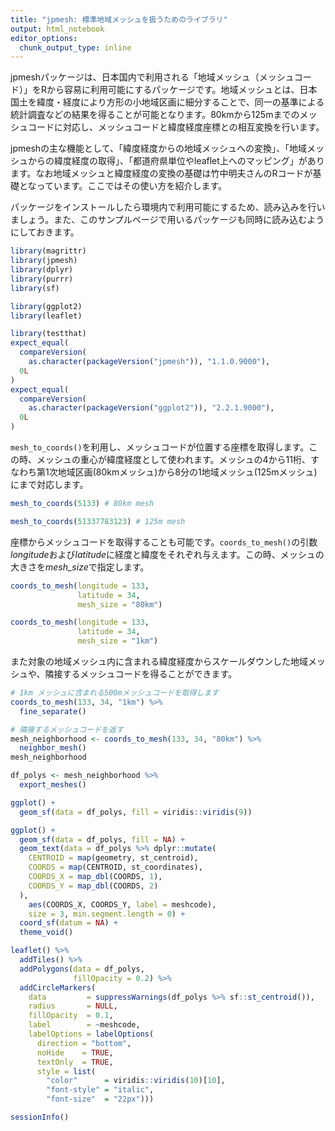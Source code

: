```yaml
---
title: "jpmesh: 標準地域メッシュを扱うためのライブラリ"
output: html_notebook
editor_options: 
  chunk_output_type: inline
---
```


jpmeshパッケージは、日本国内で利用される「地域メッシュ（メッシュコード）」をRから容易に利用可能にするパッケージです。地域メッシュとは、日本国土を緯度・経度により方形の小地域区画に細分することで、同一の基準による統計調査などの結果を得ることが可能となります。80kmから125mまでのメッシュコードに対応し、メッシュコードと緯度経度座標との相互変換を行います。

jpmeshの主な機能として、「緯度経度からの地域メッシュへの変換」、「地域メッシュからの緯度経度の取得」、「都道府県単位やleaflet上へのマッピング」があります。なお地域メッシュと緯度経度の変換の基礎は竹中明夫さんのRコードが基礎となっています。ここではその使い方を紹介します。

パッケージをインストールしたら環境内で利用可能にするため、読み込みを行いましょう。また、このサンプルページで用いるパッケージも同時に読み込むようにしておきます。

```r
library(magrittr)
library(jpmesh)
library(dplyr)
library(purrr)
library(sf)

library(ggplot2)
library(leaflet)
```

```r
library(testthat)
expect_equal(
  compareVersion(
    as.character(packageVersion("jpmesh")), "1.1.0.9000"),
  0L
)
expect_equal(
  compareVersion(
    as.character(packageVersion("ggplot2")), "2.2.1.9000"),
  0L
)
```

`mesh_to_coords()`を利用し、メッシュコードが位置する座標を取得します。この時、メッシュの重心が緯度経度として使われます。メッシュの4から11桁、すなわち第1次地域区画(80kmメッシュ)から8分の1地域メッシュ(125mメッシュ)にまで対応します。

```r
mesh_to_coords(5133) # 80km mesh

mesh_to_coords(51337783123) # 125m mesh
```

座標からメッシュコードを取得することも可能です。`coords_to_mesh()`の引数*longitude*および*latitude*に経度と緯度をそれぞれ与えます。この時、メッシュの大きさを*mesh_size*で指定します。

```r
coords_to_mesh(longitude = 133, 
               latitude = 34, 
               mesh_size = "80km")

coords_to_mesh(longitude = 133, 
               latitude = 34, 
               mesh_size = "1km")
```

また対象の地域メッシュ内に含まれる緯度経度からスケールダウンした地域メッシュや、隣接するメッシュコードを得ることができます。

```r
# 1km メッシュに含まれる500mメッシュコードを取得します
coords_to_mesh(133, 34, "1km") %>% 
  fine_separate()
```


```r
# 隣接するメッシュコードを返す
mesh_neighborhood <- coords_to_mesh(133, 34, "80km") %>% 
  neighbor_mesh()
mesh_neighborhood
```

```r
df_polys <- mesh_neighborhood %>% 
  export_meshes()
```

```r
ggplot() + 
  geom_sf(data = df_polys, fill = viridis::viridis(9))
```

```r
ggplot() + 
  geom_sf(data = df_polys, fill = NA) +
  geom_text(data = df_polys %>% dplyr::mutate(
    CENTROID = map(geometry, st_centroid),
    COORDS = map(CENTROID, st_coordinates),
    COORDS_X = map_dbl(COORDS, 1),
    COORDS_Y = map_dbl(COORDS, 2)    
  ),
    aes(COORDS_X, COORDS_Y, label = meshcode), 
    size = 3, min.segment.length = 0) +
  coord_sf(datum = NA) +
  theme_void()
```


```r
leaflet() %>% 
  addTiles() %>% 
  addPolygons(data = df_polys,
              fillOpacity = 0.2) %>% 
  addCircleMarkers(		
    data         = suppressWarnings(df_polys %>% sf::st_centroid()),		
    radius       = NULL,
    fillOpacity  = 0.1,		
    label        = ~meshcode,
    labelOptions = labelOptions(
      direction = "bottom", 
      noHide    = TRUE, 
      textOnly  = TRUE, 
      style = list(
        "color"      = viridis::viridis(10)[10],
        "font-style" = "italic",
        "font-size"  = "22px"))) 
```

```r
sessionInfo()
```

